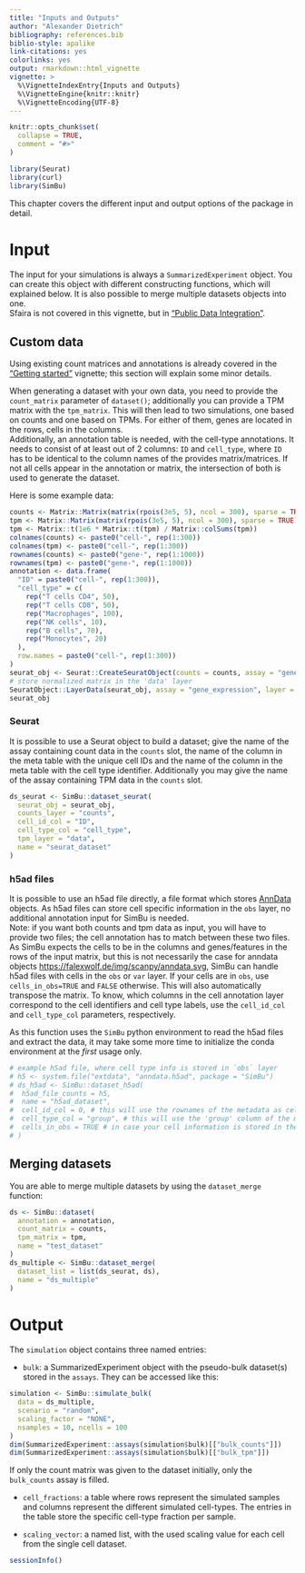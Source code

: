 ```yaml
---
title: "Inputs and Outputs"
author: "Alexander Dietrich"
bibliography: references.bib
biblio-style: apalike
link-citations: yes
colorlinks: yes
output: rmarkdown::html_vignette
vignette: >
  %\VignetteIndexEntry{Inputs and Outputs}
  %\VignetteEngine{knitr::knitr}
  %\VignetteEncoding{UTF-8}
---
```


```r
knitr::opts_chunk$set(
  collapse = TRUE,
  comment = "#>"
)
```

```r
library(Seurat)
library(curl)
library(SimBu)
```

This chapter covers the different input and output options of the package in detail.

# Input

The input for your simulations is always a `SummarizedExperiment` object. You can create this object with different constructing functions, which will explained below. It is also possible to merge multiple datasets objects into one. \
Sfaira is not covered in this vignette, but in ["Public Data Integration"](sfaira_vignette.html).\

## Custom data

Using existing count matrices and annotations is already covered in the ["Getting started"](simulator_documentation.html) vignette; this section will explain some minor details.\

When generating a dataset with your own data, you need to provide the `count_matrix` parameter of `dataset()`; additionally you can provide a TPM matrix with the `tpm_matrix`. This will then lead to two simulations, one based on counts and one based on TPMs. For either of them, genes are located in the rows, cells in the columns.\
Additionally, an annotation table is needed, with the cell-type annotations. It needs to consist of at least out of 2 columns: `ID` and `cell_type`, where `ID` has to be identical to the column names of the provides matrix/matrices. If not all cells appear in the annotation or matrix, the intersection of both is used to generate the dataset. \

Here is some example data:

```r
counts <- Matrix::Matrix(matrix(rpois(3e5, 5), ncol = 300), sparse = TRUE)
tpm <- Matrix::Matrix(matrix(rpois(3e5, 5), ncol = 300), sparse = TRUE)
tpm <- Matrix::t(1e6 * Matrix::t(tpm) / Matrix::colSums(tpm))
colnames(counts) <- paste0("cell-", rep(1:300))
colnames(tpm) <- paste0("cell-", rep(1:300))
rownames(counts) <- paste0("gene-", rep(1:1000))
rownames(tpm) <- paste0("gene-", rep(1:1000))
annotation <- data.frame(
  "ID" = paste0("cell-", rep(1:300)),
  "cell_type" = c(
    rep("T cells CD4", 50),
    rep("T cells CD8", 50),
    rep("Macrophages", 100),
    rep("NK cells", 10),
    rep("B cells", 70),
    rep("Monocytes", 20)
  ),
  row.names = paste0("cell-", rep(1:300))
)
seurat_obj <- Seurat::CreateSeuratObject(counts = counts, assay = "gene_expression", meta.data = annotation)
# store normalized matrix in the 'data' layer
SeuratObject::LayerData(seurat_obj, assay = "gene_expression", layer = "data") <- tpm
seurat_obj
```


### Seurat

It is possible to use a Seurat object to build a dataset; give the name of the assay containing count data in the `counts` slot, the name of the column in the meta table with the unique cell IDs and the name of the column in the meta table with the cell type identifier. Additionally you may give the name of the assay containing TPM data in the `counts` slot.

```r
ds_seurat <- SimBu::dataset_seurat(
  seurat_obj = seurat_obj,
  counts_layer = "counts",
  cell_id_col = "ID",
  cell_type_col = "cell_type",
  tpm_layer = "data",
  name = "seurat_dataset"
)
```

### h5ad files

It is possible to use an h5ad file directly, a file format which stores [AnnData](https://anndata.readthedocs.io/en/latest/) objects. As h5ad files can store cell specific information in the `obs` layer, no additional annotation input for SimBu is needed. \
Note: if you want both counts and tpm data as input, you will have to provide two files; the cell annotation has to match between these two files. As SimBu expects the cells to be in the columns and genes/features in the rows of the input matrix, but this is not necessarily the case for anndata objects [https://falexwolf.de/img/scanpy/anndata.svg](https://falexwolf.de/img/scanpy/anndata.svg), SimBu can handle h5ad files with cells in the `obs` or `var` layer. If your cells are in `obs`, use  `cells_in_obs=TRUE` and `FALSE` otherwise. This will also automatically transpose the matrix.
To know, which columns in the cell annotation layer correspond to the cell identifiers and cell type labels, use the `cell_id_col` and `cell_type_col` parameters, respectively.\

As this function uses the `SimBu` python environment to read the h5ad files and extract the data, it may take some more time to initialize the conda environment at the *first* usage only. 

```r
# example h5ad file, where cell type info is stored in `obs` layer
# h5 <- system.file("extdata", "anndata.h5ad", package = "SimBu")
# ds_h5ad <- SimBu::dataset_h5ad(
#  h5ad_file_counts = h5,
#  name = "h5ad_dataset",
#  cell_id_col = 0, # this will use the rownames of the metadata as cell identifiers
#  cell_type_col = "group", # this will use the 'group' column of the metadata as cell type info
#  cells_in_obs = TRUE # in case your cell information is stored in the var layer, switch to FALSE
# )
```

## Merging datasets

You are able to merge multiple datasets by using the `dataset_merge` function:

```r
ds <- SimBu::dataset(
  annotation = annotation,
  count_matrix = counts,
  tpm_matrix = tpm,
  name = "test_dataset"
)
ds_multiple <- SimBu::dataset_merge(
  dataset_list = list(ds_seurat, ds),
  name = "ds_multiple"
)
```


# Output


The `simulation` object contains three named entries: \

* `bulk`: a SummarizedExperiment object with the pseudo-bulk dataset(s) stored in the `assays`. They can be accessed like this:

```r
simulation <- SimBu::simulate_bulk(
  data = ds_multiple,
  scenario = "random",
  scaling_factor = "NONE",
  nsamples = 10, ncells = 100
)
dim(SummarizedExperiment::assays(simulation$bulk)[["bulk_counts"]])
dim(SummarizedExperiment::assays(simulation$bulk)[["bulk_tpm"]])
```

If only the count matrix was given to the dataset initially, only the `bulk_counts` assay is filled.

* `cell_fractions`: a table where rows represent the simulated samples and columns represent the different simulated cell-types. The entries in the table store the specific cell-type fraction per sample.\

* `scaling_vector`: a named list, with the used scaling value for each cell from the single cell dataset. \

```r
sessionInfo()
```
